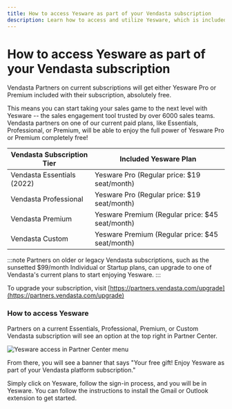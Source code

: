 ```yaml
---
title: How to access Yesware as part of your Vendasta subscription
description: Learn how to access and utilize Yesware, which is included free with your Vendasta subscription.
---
```


# How to access Yesware as part of your Vendasta subscription

Vendasta Partners on current subscriptions will get either Yesware Pro or Premium included with their subscription, absolutely free.

This means you can start taking your sales game to the next level with Yesware -- the sales engagement tool trusted by over 6000 sales teams. Vendasta partners on one of our current paid plans, like Essentials, Professional, or Premium, will be able to enjoy the full power of Yesware Pro or Premium completely free!

| **Vendasta Subscription Tier** | **Included Yesware Plan** |
| --- | --- |
| Vendasta Essentials (2022) | Yesware Pro (Regular price: $19 seat/month) |
| Vendasta Professional | Yesware Pro (Regular price: $19 seat/month) |
| Vendasta Premium | Yesware Premium (Regular price: $45 seat/month) |
| Vendasta Custom | Yesware Premium (Regular price: $45 seat/month) |

:::note
Partners on older or legacy Vendasta subscriptions, such as the sunsetted $99/month Individual or Startup plans, can upgrade to one of Vendasta's current plans to start enjoying Yesware.
:::

To upgrade your subscription, visit [https://partners.vendasta.com/upgrade](https://partners.vendasta.com/upgrade)

### How to access Yesware

Partners on a current Essentials, Professional, Premium, or Custom Vendasta subscription will see an option at the top right in Partner Center.

![Yesware access in Partner Center menu](/img/marketplace/my-purchases/yesware-access-menu.jpg)

From there, you will see a banner that says "Your free gift! Enjoy Yesware as part of your Vendasta platform subscription."

Simply click on Yesware, follow the sign-in process, and you will be in Yesware. You can follow the instructions to install the Gmail or Outlook extension to get started.
